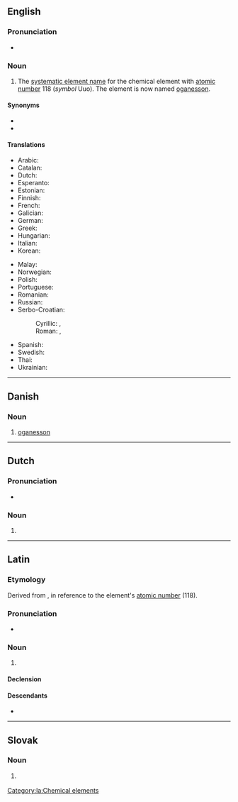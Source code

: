 {{also|Ununoctium}}
==English==
{{elements|Uuo|tennessine|Ts|ununennium|Uue}}

===Pronunciation===
* {{audio|en|En-ununoctium.oga|Audio}}

===Noun===
{{en-noun|-}}
{{wikipedia}}

# {{lb|en|dated}} The [[systematic element name]] for the chemical element with [[atomic number]] 118 (''symbol'' Uuo). The element is now named [[oganesson]].

====Synonyms====
* {{l|en|eka-radon}}
* {{l|en|oganesson}}

====Translations====
{{trans-top|chemical element}}
* Arabic: {{t|ar|أُنُون أُوكْتِيُوم|tr=ʾunun ʾuktiyum|m}}
* Catalan: {{t+|ca|ununocti|m}}
* Dutch: {{t+|nl|ununoctium|n}}
* Esperanto: {{t+|eo|ununoktio}}
* Estonian: {{t|et|ununoktium}}
* Finnish: {{t+|fi|ununoktium}}
* French: {{t+|fr|ununoctium|m}}
* Galician: {{t+|gl|ununoctio|m}}
* German: {{t+|de|Ununoctium|n}}
* Greek: {{t|el|ουνουνόκτιο|n}}
* Hungarian: {{t+|hu|ununoktium}}
* Italian: {{t+|it|ununoctio|m}}
* Korean: {{t|ko|우누녹튬}}
{{trans-mid}}
* Malay: {{t|ms|ununoktium}}
* Norwegian: {{t|no|ununoctium}}
* Polish: {{t+|pl|ununoctium|m}}
* Portuguese: {{t+|pt|ununóctio|m}}
* Romanian: {{t+|ro|ununoctiu|n}}
* Russian: {{t+|ru|унуно́ктий|m}}
* Serbo-Croatian:
*: Cyrillic: {{t|sh|унуноктиј|m}}, {{t|sh|унуноктијум|m}}
*: Roman: {{t|sh|ununoktij|m}}, {{t|sh|ununoktijum|m}}
* Spanish: {{t+|es|ununoctio|m}}
* Swedish: {{t+|sv|ununoktium}}
* Thai: {{t|th|อูนอูนออกเทียม|tr=ūnūnòktiam}}
* Ukrainian: {{t|uk|унуно́ктій|m}}
{{trans-bottom}}

----

==Danish==

===Noun===
{{da-noun}}

# [[oganesson]]

----

==Dutch==
{{wikipedia|lang=nl}}
{{elements|Uuo|ununseptium|Uus|ununennium|Uue|lang=nl}}

===Pronunciation===
* {{audio|nl|Nl-ununoctium.ogg|Audio}}

===Noun===
{{nl-noun|n|-|-}}

# {{l|en|ununoctium}}

----

==Latin==

===Etymology===
Derived from {{suffix|la|[[ūnus|ūn(us)]] (“''one''”) + ''[[ūnus|ūn(us)]]'' + ''[[octō|oct(ō)]]'' (“eight”)|ium|pos2=chemical element suffix}}, in reference to the element's [[atomic number]] (118).

===Pronunciation===
* {{la-IPA|ūnūnoctium|eccl=yes}}

===Noun===
{{la-noun|ūnūnoctium<2.-ium>}}
{{wikipedia|lang=la}}

# {{lb|la|New Latin}} {{l|en|ununoctium}}

====Declension====
{{la-ndecl|ūnūnoctium<2.-ium>}}

====Descendants====
* {{desc|it|ununoctio}}

[[Category:la:Chemical elements]]

----

==Slovak==
{{elements|Uuo|ununseptium|Uus|ununennium|Uue|lang=sk}}

===Noun===
{{sk-noun|g=n|gen=ununoctia|decl=mesto}}

# {{l|en|ununoctium}} {{gloss|element}}